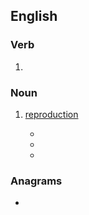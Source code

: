 ==English==

===Verb===
{{head|en|verb form}}

# {{present participle of|en|reproduce|nocat=1}}

===Noun===
{{en-noun|-|s}}

# {{lb|en|nonstandard|_|in the plural}} [[reproduction]]
#* {{quote-book|en|year=1996|title=Acta Theriologica|page=48|publisher=Pańtswowe Wydawn. Naukowe|passage=Juvenile and adult individuals of both sexes were considered '''reproducings''' in accordance with Amaya et al. (1979)}}
#* {{quote-book|en|year=2005|first=Heidi|last=Nast|first2=Steve|last2=Pile|title=Places Through the Body|publisher=Routledge|isbn=9781134682041|passage=It is important to note, here, that we are not thinking of social production only in  terms of political economy at this point, so that social production includes exchanges, circulations, consumings, refusals, and '''reproducings''' of all kinds, and that social&nbsp;...}}
#* {{quote-book|en|year=2013|first=Ulrich E.|last=Stegmann|title=Animal Communication Theory: Information and Influence|publisher=Cambridge University Press|isbn=9781107354890|page=140|passage=Understanding why a correlation persists, what kind of endurings or cyclings or  '''reproducings''' are accounting for it, can of course be a huge help in trying to  project the more exact path or paths that a correlation will take, hence in reading  signs.}}

===Anagrams===
* {{anagrams|en|a=cdeginoprru|proceduring}}
